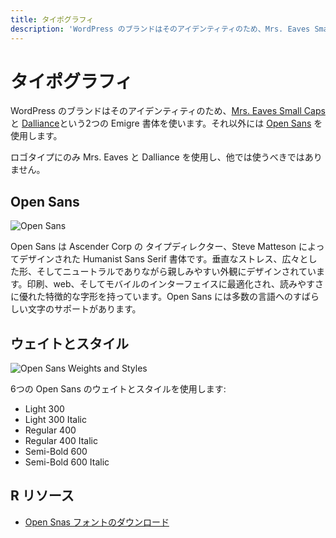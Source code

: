 ```yaml
---
title: タイポグラフィ
description: 'WordPress のブランドはそのアイデンティティのため、Mrs. Eaves Small Caps と Dalliance という2つの Emigre 書体を使います。'
---
```



# タイポグラフィ

WordPress のブランドはそのアイデンティティのため、[Mrs. Eaves Small Caps](http://www.myfonts.com/fonts/emigre/mrs-eaves-ot/small-caps-ot/ "Emigre: Mrs. Eaves Small Caps") と [Dalliance](http://www.myfonts.com/fonts/emigre/dalliance-ot/roman/glyphs.html#glyphs/322943/77 "Emigre: Dalliance")という2つの Emigre 書体を使います。それ以外には [Open Sans](https://www.google.com/fonts/specimen/Open+Sans)  を使用します。

ロゴタイプにのみ Mrs. Eaves と Dalliance を使用し、他では使うべきではありません。

## Open Sans

![Open Sans](https://i2.wp.com/make.wordpress.org/design/files/2015/03/typography-01-opensans.png?resize=1024%2C557&ssl=1)

Open Sans は Ascender Corp の タイプディレクター、Steve Matteson によってデザインされた Humanist Sans Serif 書体です。垂直なストレス、広々とした形、そしてニュートラルでありながら親しみやすい外観にデザインされています。印刷、web、そしてモバイルのインターフェイスに最適化され、読みやすさに優れた特徴的な字形を持っています。Open Sans には多数の言語へのすばらしい文字のサポートがあります。

<TopLink />

## ウェイトとスタイル

![Open Sans Weights and Styles](https://i2.wp.com/make.wordpress.org/design/files/2015/03/typography-02-weightsandstyles.png?resize=1024%2C557&ssl=1)

6つの Open Sans のウェイトとスタイルを使用します:

-   Light 300
-   Light 300 Italic
-   Regular 400
-   Regular 400 Italic
-   Semi-Bold 600
-   Semi-Bold 600 Italic

<TopLink />

## R リソース

-   [Open Snas フォントのダウンロード](https://fonts.google.com/specimen/Open+Sans)
